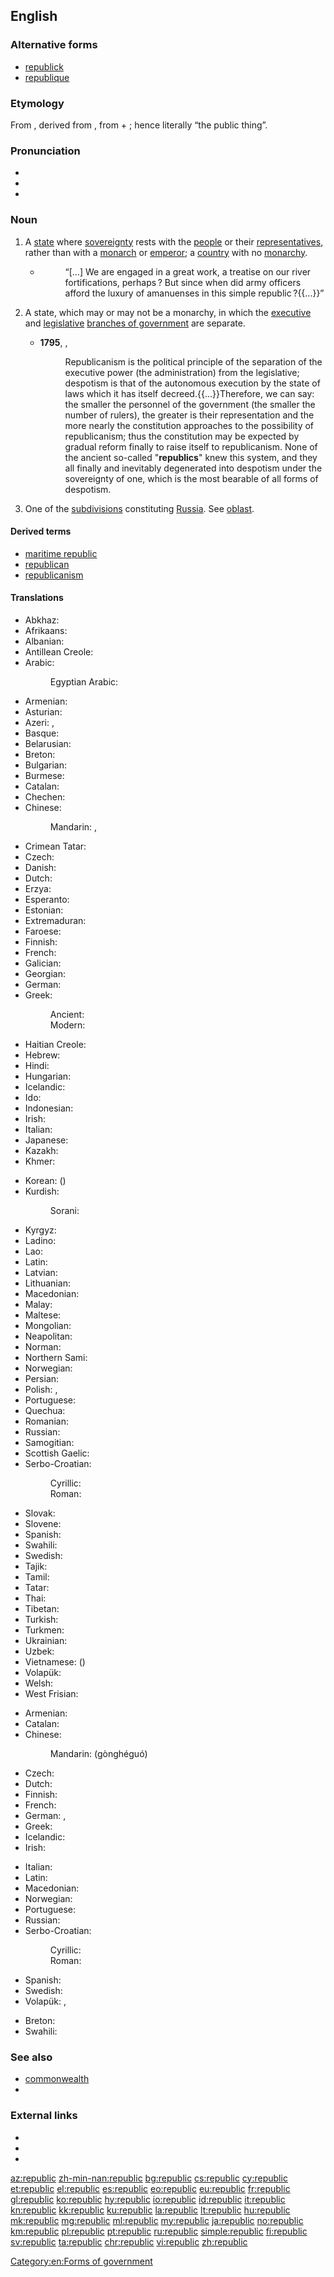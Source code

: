 ==English==

===Alternative forms===
* [[republick]] {{qualifier|obsolete}}
* [[republique]] {{qualifier|obsolete}}

===Etymology===
From {{etyl|frm|en}} {{term|république||republic|lang=frm}}, derived from {{etyl|la|en}} {{term|rēs publica||republic|lang=la}}, from {{term|rēs||thing|lang=la}} + {{term|publicus|pūblica|public|lang=la}}; hence literally “the public thing”.

===Pronunciation===
* {{IPA|[ɹɪˈpʌblɪk]|lang=en}}
* {{audio|En-us-republic.ogg|Audio (US)|lang=en}}
* {{hyphenation|re|pub|lic|lang=en}}

===Noun===
{{en-noun}}

#A [[state]] where [[sovereignty]] rests with the [[people]] or their [[representatives]], rather than with a [[monarch]] or [[emperor]]; a [[country]] with no [[monarchy]].
#:{{ux|en|The United States is a '''republic'''; the United Kingdom of Great Britain and Northern Ireland is a constitutional monarchy.}}
#*{{RQ:EHough PrqsPrc|I|0088}}
#*:“[…] We are engaged in a great work, a treatise on our river fortifications, perhaps ? But since when did army officers afford the luxury of amanuenses in this simple republic ?{{...}}”
#{{lb|en|archaic}} A state, which may or may not be a monarchy, in which the [[executive]] and [[legislative]] [[branch of government|branches of government]] are separate.
#*'''1795''', {{w|Immanuel Kant}}, ''{{w|Perpetual Peace: A Philosophical Sketch}}''
#*:Republicanism is the political principle of the separation of the executive power (the administration) from the legislative; despotism is that of the autonomous execution by the state of laws which it has itself decreed.{{...}}Therefore, we can say: the smaller the personnel of the government (the smaller the number of rulers), the greater is their representation and the more nearly the constitution approaches to the possibility of republicanism; thus the constitution may be expected by gradual reform finally to raise itself to republicanism{{nb...}}. None of the ancient so-called "'''republics'''" knew this system, and they all finally and inevitably degenerated into despotism under the sovereignty of one, which is the most bearable of all forms of despotism.
#One of the [[subdivision]]s constituting [[Russia]]. See [[oblast]].
#:{{ux|en|The '''Republic''' of Udmurtia is west of the Permian Oblast.}}

====Derived terms====
* [[maritime republic]]
* [[republican]]
* [[republicanism]]

====Translations====
{{trans-top|a type of state}}
* Abkhaz: {{qualifier|definite}} {{t|ab|ареспублика|sc=Cyrl}}
* Afrikaans: {{t|af|republiek}}
* Albanian: {{t|sq|republikë|f}}
* Antillean Creole: {{t|gcf|répiblik}}
* Arabic: {{t|ar|جُمْهُورِيَّة|f}}
*: Egyptian Arabic: {{t|arz|جمهورية|f|tr=gumhoreya|sc=Arab}}
* Armenian: {{t|hy|հանրապետություն}}
* Asturian: {{t+|ast|república|f}}
* Azeri: {{t|az|respublika}}, {{t|az|cümhuriyyət}}
* Basque: {{t|eu|errepublika}}
* Belarusian: {{t|be|рэспу́бліка|f|sc=Cyrl}}
* Breton: {{t|br|republik}}
* Bulgarian: {{t+|bg|репу́блика|f|sc=Cyrl}}
* Burmese: {{t+|my|သမ္မတနိုင်ငံ|sc=Mymr}}
* Catalan: {{t|ca|república|f}}
* Chechen: {{t|ce|пачхьалкх}}
* Chinese:
*: Mandarin: {{t|cmn|共和國|sc=Hani}}, {{t+|cmn|共和国|tr=gònghéguó|sc=Hani}}
* Crimean Tatar: {{t|crh|cumhuriyet}}
* Czech: {{t+|cs|republika|f}}
* Danish: {{t+|da|republik|c}}
* Dutch: {{t+|nl|republiek|f}}
* Erzya: {{t|myv|вейсветямо|sc=Cyrl}}
* Esperanto: {{t|eo|respubliko}}
* Estonian: {{t+|et|vabariik}}
* Extremaduran: {{t|ext|repúbrica|f}}
* Faroese: {{t|fo|lýðveldi|n}}
* Finnish: {{t+|fi|tasavalta}}
* French: {{t+|fr|république|f}}
* Galician: {{t+|gl|república|f}}
* Georgian: {{t|ka|რესპუბლიკა|sc=Geor}}
* German: {{t+|de|Republik|f}}
* Greek:
*: Ancient: {{t|grc|πολιτεία|f}}
*: Modern: {{t+|el|δημοκρατία|f}}
* Haitian Creole: {{t|ht|repiblik}}
* Hebrew: {{t+|he|רפובליקה|f|tr=repúblika|sc=Hebr}}
* Hindi: {{t|hi|गणराज्य|m|tr=gaṇrājya|sc=Deva}}
* Hungarian: {{t+|hu|köztársaság}}
* Icelandic: {{t|is|lýðveldi|n}}
* Ido: {{t+|io|republiko}}
* Indonesian: {{t+|id|republik}}
* Irish: {{t|ga|poblacht|f}}
* Italian: {{t+|it|repubblica|f}}
* Japanese: {{t+|ja|共和国|tr=きょうわこく, kyōwakoku|sc=Jpan}}
* Kazakh: {{t|kk|республика|sc=Cyrl}}
* Khmer: {{t|km|សាធារណរដ្ឋ|tr=sa thea rak nak roth|sc=Khmr}}
{{trans-mid}}
* Korean: {{t+|ko|공화국|sc=Kore}} ({{t+|ko|共和國|sc=Kore}})
* Kurdish:
*: Sorani: {{t|ku|جمهوریه‌ت}}
* Kyrgyz: {{t|ky|республика|sc=Cyrl}}
* Ladino: {{t|lad|repúvlika|f}}
* Lao: {{t|lo|ສາທາລະນະລັດ|sc=Laoo}}
* Latin: {{t|la|respublica|f}}
* Latvian: {{t|lv|republika|f}}
* Lithuanian: {{t+|lt|respublika|f}}
* Macedonian: {{t|mk|република|f}}
* Malay: {{t|ms|republik}}
* Maltese: {{t|mt|repubblika|f}}
* Mongolian: {{t|mn|бүгд найрамдах улс|sc=Cyrl}}
* Neapolitan: {{t|nap|repubbreca|f}}
* Norman: {{t|nrf|républyique|f}} {{qualifier|Jersey}}
* Northern Sami: {{t|se|dásseváldi}}
* Norwegian: {{t+|no|republikk|m}}
* Persian: {{t+|fa|جمهوری|tr=jomhuri|sc=fa-Arab}}
* Polish: {{t+|pl|republika|f}}, {{t+|pl|rzeczpospolita|f}} {{qualifier|special cases}}
* Portuguese: {{t+|pt|república|f}}
* Quechua: {{t|qu|ripuwlika}}
* Romanian: {{t+|ro|republică|f}}
* Russian: {{t+|ru|респу́блика|f}}
* Samogitian: {{t|sgs|respoblėka|f}}
* Scottish Gaelic: {{t|gd|poblachd|f}}
* Serbo-Croatian:
*: Cyrillic: {{t|sh|република|f|sc=Cyrl}}
*: Roman: {{t+|sh|republika|f}}
* Slovak: {{t|sk|republika|f}}
* Slovene: {{t+|sl|republika|f}}
* Spanish: {{t+|es|república|f}}
* Swahili: {{t+|sw|jamhuri}}
* Swedish: {{t+|sv|republik|c}}
* Tajik: {{t|tg|ҷумҳурият|sc=Cyrl}}
* Tamil: {{t+|ta|குடியரசு|sc=Taml}}
* Tatar: {{t|tt|җөмһүрият|sc=Cyrl}}
* Thai: {{t|th|สาธารณรัฐ|tr=săataaránárát|sc=Thai}}
* Tibetan: {{t|bo|སྤྱི་མཐུན་རྒྱལ་ཁབ་|sc=Tibt}}
* Turkish: {{t+|tr|cumhuriyet}}
* Turkmen: {{t|tk|respublika}}
* Ukrainian: {{t+|uk|респу́бліка|f}}
* Uzbek: {{t|uz|respublika}}
* Vietnamese: {{t+|vi|cộng hòa}} ({{t|vi|共和}})
* Volapük: {{t|vo|repüblikän}}
* Welsh: {{t|cy|gweriniaeth|f}}
* West Frisian: {{t|fy|republyk}}
{{trans-bottom}}

{{trans-top|one of the kinds of parts constituting Russia}}
* Armenian: {{t|hy|հանրապետություն}}
* Catalan: {{t|ca|república|f}}
* Chinese:
*: Mandarin: {{zh-ts|共和國|共和国}} (gònghéguó)
* Czech: {{t+|cs|republika}}
* Dutch: {{t+|nl|republiek|f}}
* Finnish: {{t+|fi|tasavalta}}
* French: {{t+|fr|république|f}}
* German: {{t+|de|Republik|f}}, {{t|de|Teilrepublik}}
* Greek: {{t+|el|δημοκρατία|f}}
* Icelandic: {{t|is|lýðveldi|n}}
* Irish: {{t|ga|poblacht|f}}
{{trans-mid}}
* Italian: {{t+|it|repubblica|f}}
* Latin: {{t|la|respublica|f}}
* Macedonian: {{t|mk|репу́блика|f}}
* Norwegian: {{t+|no|republikk|m}}
* Portuguese: {{t+|pt|república|f}}
* Russian: {{t+|ru|респу́блика|f}}
* Serbo-Croatian:
*: Cyrillic: {{t|sh|република|f|sc=Cyrl}}
*: Roman: {{t+|sh|republika|f}}
* Spanish: {{t+|es|república|f}}
* Swedish: {{t+|sv|delrepublik|c}}
* Volapük: {{t|vo|repüblikän}}, {{t|vo|dilarepüblikän}}
{{trans-bottom}}

{{checktrans-top}}
* Breton: {{t-check|br|republik|f}}
* Swahili: {{t+check|sw|jamhuri}}
{{trans-bottom}}

===See also===
* [[commonwealth]]
* {{pedialite}}

===External links===
* {{R:Webster 1913}}
* {{R:Century 1911}}
* {{R:OneLook}}

[[Category:en:Forms of government]]

[[az:republic]]
[[zh-min-nan:republic]]
[[bg:republic]]
[[cs:republic]]
[[cy:republic]]
[[et:republic]]
[[el:republic]]
[[es:republic]]
[[eo:republic]]
[[eu:republic]]
[[fr:republic]]
[[gl:republic]]
[[ko:republic]]
[[hy:republic]]
[[io:republic]]
[[id:republic]]
[[it:republic]]
[[kn:republic]]
[[kk:republic]]
[[ku:republic]]
[[la:republic]]
[[lt:republic]]
[[hu:republic]]
[[mk:republic]]
[[mg:republic]]
[[ml:republic]]
[[my:republic]]
[[ja:republic]]
[[no:republic]]
[[km:republic]]
[[pl:republic]]
[[pt:republic]]
[[ru:republic]]
[[simple:republic]]
[[fi:republic]]
[[sv:republic]]
[[ta:republic]]
[[chr:republic]]
[[vi:republic]]
[[zh:republic]]